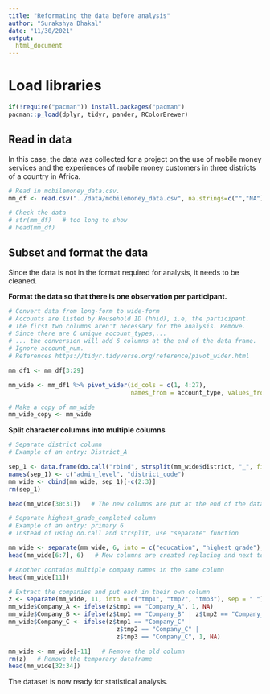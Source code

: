 ```yaml
---
title: "Reformating the data before analysis"
author: "Surakshya Dhakal"
date: "11/30/2021"
output: 
  html_document
---
```



# Load libraries
```r
if(!require("pacman")) install.packages("pacman")
pacman::p_load(dplyr, tidyr, pander, RColorBrewer)
```


## Read in data
In this case, the data was collected for a project on the use of mobile money services and the experiences of mobile money customers in three districts of a country in Africa.
```r
# Read in mobilemoney_data.csv. 
mm_df <- read.csv("../data/mobilemoney_data.csv", na.strings=c("","NA"))

# Check the data
# str(mm_df)   # too long to show
# head(mm_df)
```


## Subset and format the data 
Since the data is not in the format required for analysis, it needs to be cleaned.

**Format the data so that there is one observation per participant.**
```r
# Convert data from long-form to wide-form
# Accounts are listed by Household ID (hhid), i.e, the participant.
# The first two columns aren't necessary for the analysis. Remove.
# Since there are 6 unique account_types,...
# ... the conversion will add 6 columns at the end of the data frame.
# Ignore account_num. 
# References https://tidyr.tidyverse.org/reference/pivot_wider.html

mm_df1 <- mm_df[3:29]   

mm_wide <- mm_df1 %>% pivot_wider(id_cols = c(1, 4:27), 
                                  names_from = account_type, values_from = account_type)
```


```r
# Make a copy of mm_wide
mm_wide_copy <- mm_wide
```


**Split character columns into multiple columns**
```r
# Separate district column
# Example of an entry: District_A

sep_1 <- data.frame(do.call("rbind", strsplit(mm_wide$district, "_", fixed = TRUE)))
names(sep_1) <- c("admin_level", "district_code")
mm_wide <- cbind(mm_wide, sep_1)[-c(2:3)]
rm(sep_1)

head(mm_wide[30:31])   # The new columns are put at the end of the dataframe
```


```r
# Separate highest_grade_completed column
# Example of an entry: primary 6
# Instead of using do.call and strsplit, use "separate" function

mm_wide <- separate(mm_wide, 6, into = c("education", "highest_grade"), sep = " ")
head(mm_wide[6:7], 6)   # New columns are created replacing and next to the old
```


```r
# Another contains multiple company names in the same column
head(mm_wide[11])
```


```r
# Extract the companies and put each in their own column
z <- separate(mm_wide, 11, into = c("tmp1", "tmp2", "tmp3"), sep = " ")
mm_wide$Company_A <- ifelse(z$tmp1 == "Company_A", 1, NA)
mm_wide$Company_B <- ifelse(z$tmp1 == "Company_B" | z$tmp2 == "Company_B", 1, NA)
mm_wide$Company_C <- ifelse(z$tmp1 == "Company_C" | 
                              z$tmp2 == "Company_C" | 
                              z$tmp3 == "Company_C", 1, NA)

mm_wide <- mm_wide[-11]   # Remove the old column
rm(z)   # Remove the temporary dataframe
head(mm_wide[32:34])
```

The dataset is now ready for statistical analysis.
